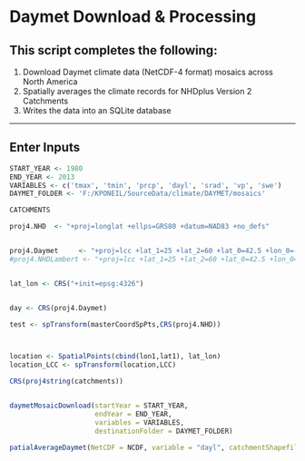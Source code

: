 # Daymet Download & Processing

## This script completes the following:

1. Download Daymet climate data (NetCDF-4 format) mosaics across North America
2. Spatially averages the climate records for NHDplus Version 2 Catchments
3. Writes the data into an SQLite database

---
## Enter Inputs
```r

START_YEAR <- 1980
END_YEAR <- 2013 
VARIABLES <- c('tmax', 'tmin', 'prcp', 'dayl', 'srad', 'vp', 'swe')
DAYMET_FOLDER <- 'F:/KPONEIL/SourceData/climate/DAYMET/mosaics'

CATCHMENTS

proj4.NHD  <- "+proj=longlat +ellps=GRS80 +datum=NAD83 +no_defs"


proj4.Daymet     <- "+proj=lcc +lat_1=25 +lat_2=60 +lat_0=42.5 +lon_0=-100 +x_0=0 +y_0=0 +ellps=WGS84 +datum=WGS84 +units=m +no_defs "
#proj4.NHDLambert <- "+proj=lcc +lat_1=25 +lat_2=60 +lat_0=42.5 +lon_0=-100 +x_0=0 +y_0=0 +ellps=GRS80 +datum=NAD83  +units=m +no_defs "


lat_lon <- CRS("+init=epsg:4326")


day <- CRS(proj4.Daymet)

test <- spTransform(masterCoordSpPts,CRS(proj4.NHD))



location <- SpatialPoints(cbind(lon1,lat1), lat_lon)
location_LCC <- spTransform(location,LCC)

CRS(proj4string(catchments))



```



```r

daymetMosaicDownload(startYear = START_YEAR, 
                     endYear = END_YEAR, 
                     variables = VARIABLES, 
                     destinationFolder = DAYMET_FOLDER)
```

```r

patialAverageDaymet(NetCDF = NCDF, variable = "dayl", catchmentShapefile = catchments, projectionString = CRS(proj4.NHD))



```